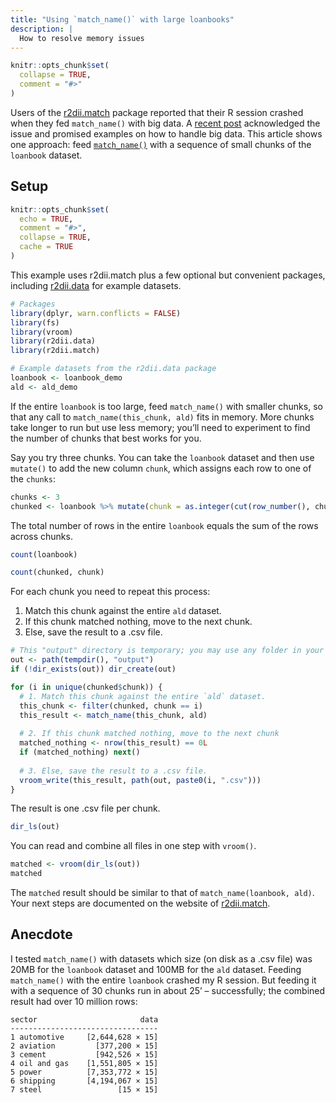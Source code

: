 ```yaml
---
title: "Using `match_name()` with large loanbooks"
description: |
  How to resolve memory issues
---
```


```r
knitr::opts_chunk$set(
  collapse = TRUE,
  comment = "#>"
)
```

Users of the [r2dii.match](https://2degreesinvesting.github.io/r2dii.match/) package reported that their R session crashed when they fed `match_name()` with big data. A [recent post](https://2degreesinvesting.github.io/posts/2020-07-18-improving-r2dii-match/) acknowledged the issue and promised examples on how to handle big data. This article shows one approach: feed [`match_name()`](https://2degreesinvesting.github.io/r2dii.match/reference/match_name.html) with a sequence of small chunks of the `loanbook` dataset.

## Setup

```r
knitr::opts_chunk$set(
  echo = TRUE,
  comment = "#>",
  collapse = TRUE,
  cache = TRUE
)
```

This example uses r2dii.match plus a few optional but convenient packages, including [r2dii.data](https://2degreesinvesting.github.io/r2dii.data/) for example datasets.

```r
# Packages
library(dplyr, warn.conflicts = FALSE)
library(fs)
library(vroom)
library(r2dii.data)
library(r2dii.match)

# Example datasets from the r2dii.data package
loanbook <- loanbook_demo
ald <- ald_demo
```

If the entire `loanbook` is too large, feed `match_name()` with smaller chunks, so that any call to `match_name(this_chunk, ald)` fits in memory. More chunks take longer to run but use less memory; you'll need to experiment to find the number of chunks that best works for you. 

Say you try three chunks. You can take the `loanbook` dataset and then use `mutate()` to add the new column `chunk`, which assigns each row to one of the `chunks`:

```r
chunks <- 3
chunked <- loanbook %>% mutate(chunk = as.integer(cut(row_number(), chunks)))
```

The total number of rows in the entire `loanbook` equals the sum of the rows across chunks.

```r
count(loanbook)

count(chunked, chunk)
```

For each chunk you need to repeat this process:

1. Match this chunk against the entire `ald` dataset.
2. If this chunk matched nothing, move to the next chunk.
3. Else, save the result to a .csv file.

```r
# This "output" directory is temporary; you may use any folder in your computer
out <- path(tempdir(), "output")
if (!dir_exists(out)) dir_create(out)

for (i in unique(chunked$chunk)) {
  # 1. Match this chunk against the entire `ald` dataset.
  this_chunk <- filter(chunked, chunk == i)
  this_result <- match_name(this_chunk, ald)
  
  # 2. If this chunk matched nothing, move to the next chunk
  matched_nothing <- nrow(this_result) == 0L
  if (matched_nothing) next()
  
  # 3. Else, save the result to a .csv file.
  vroom_write(this_result, path(out, paste0(i, ".csv")))
}
```

The result is one .csv file per chunk.

```r
dir_ls(out)
```

You can read and combine all files in one step with `vroom()`.

```r
matched <- vroom(dir_ls(out))
matched
```

The `matched` result should be similar to that of `match_name(loanbook, ald)`. Your next steps are documented on the website of [r2dii.match](https://2degreesinvesting.github.io/r2dii.match/index.html).

## Anecdote

I tested `match_name()` with datasets which size (on disk as a .csv file) was 20MB for the `loanbook` dataset and 100MB for the `ald` dataset. Feeding `match_name()` with the entire `loanbook` crashed my R session. But feeding it with a sequence of 30 chunks run in about 25' -- successfully; the combined result had over 10 million rows:

```
sector                       data
---------------------------------
1 automotive     [2,644,628 × 15]
2 aviation         [377,200 × 15]
3 cement           [942,526 × 15]
4 oil and gas    [1,551,805 × 15]
5 power          [7,353,772 × 15]
6 shipping       [4,194,067 × 15]
7 steel                 [15 × 15]
```
